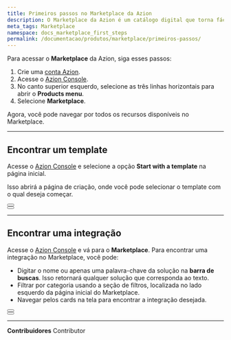 ```yaml
---
title: Primeiros passos no Marketplace da Azion
description: O Marketplace da Azion é um catálogo digital que torna fácil encontrar, testar e implantar softwares que rodem no edge.
meta_tags: Marketplace
namespace: docs_marketplace_first_steps
permalink: /documentacao/produtos/marketplace/primeiros-passos/
---
```



Para acessar o **Marketplace** da Azion, siga esses passos:

1. Crie uma [conta Azion](/pt-br/documentacao/produtos/contas/criar-uma-conta/).
2. Acesse o [Azion Console](https://console.azion.com/).
3. No canto superior esquerdo, selecione as três linhas horizontais para abrir o **Products menu**.
4. Selecione **Marketplace**.

Agora, você pode navegar por todos os recursos disponíveis no Marketplace.

---

## Encontrar um template

Acesse o [Azion Console](https://console.azion.com/) e selecione a opção **Start with a template** na página inicial.

Isso abrirá a página de criação, onde você pode selecionar o template com o qual deseja começar.

<Button href="/pt-br/documentacao/produtos/marketplace/templates/" text="Saiba mais sobre templates" variant="secondary">

</Button>
<br />
<Button href="/pt-br/documentacao/produtos/usar-um-template-via-rtm/" text="consulte o guia como usar um template" variant="secondary">

</Button>

---

## Encontrar uma integração

Acesse o [Azion Console](https://console.azion.com/) e vá para o **Marketplace**. Para encontrar uma integração no Marketplace, você pode:

- Digitar o nome ou apenas uma palavra-chave da solução na **barra de buscas**. Isso retornará qualquer solução que corresponda ao texto.
- Filtrar por categoria usando a seção de filtros, localizada no lado esquerdo da página inicial do Marketplace.
- Navegar pelos cards na tela para encontrar a integração desejada.

<Button href="/pt-br/documentacao/produtos/marketplace/integracoes/" text="saiba mais sobre integrações" variant="secondary">

</Button>
<br />
<Button href="/pt-br/documentacao/produtos/marketplace/instalar-uma-integracao/" text="consulte o guia como instalar uma integração" variant="secondary">

</Button>



---


**Contribuidores** <ContributorList>Contributor</ContributorList>
